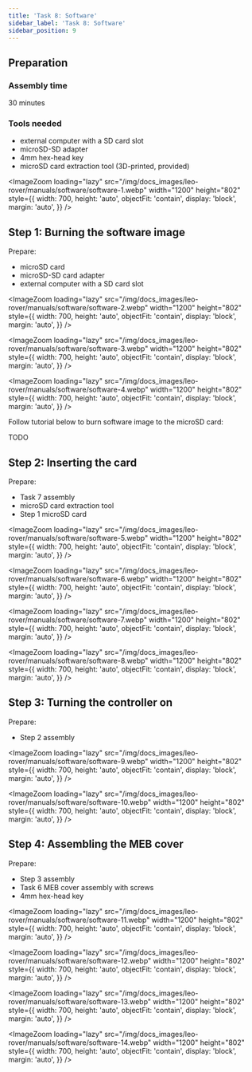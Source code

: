 ```yaml
---
title: 'Task 8: Software'
sidebar_label: 'Task 8: Software'
sidebar_position: 9
---
```



## Preparation

### Assembly time

30 minutes

### Tools needed

- external computer with a SD card slot
- microSD-SD adapter
- 4mm hex-head key
- microSD card extraction tool (3D-printed, provided)

<ImageZoom
  loading="lazy"
  src="/img/docs_images/leo-rover/manuals/software/software-1.webp"
  width="1200"
  height="802"
  style={{
    width: 700,
    height: 'auto',
    objectFit: 'contain',
    display: 'block',
    margin: 'auto',
  }}
/>

## Step 1: Burning the software image

Prepare:

- microSD card
- microSD-SD card adapter
- external computer with a SD card slot

<ImageZoom
  loading="lazy"
  src="/img/docs_images/leo-rover/manuals/software/software-2.webp"
  width="1200"
  height="802"
  style={{
    width: 700,
    height: 'auto',
    objectFit: 'contain',
    display: 'block',
    margin: 'auto',
  }}
/>

<ImageZoom
  loading="lazy"
  src="/img/docs_images/leo-rover/manuals/software/software-3.webp"
  width="1200"
  height="802"
  style={{
    width: 700,
    height: 'auto',
    objectFit: 'contain',
    display: 'block',
    margin: 'auto',
  }}
/>

<ImageZoom
  loading="lazy"
  src="/img/docs_images/leo-rover/manuals/software/software-4.webp"
  width="1200"
  height="802"
  style={{
    width: 700,
    height: 'auto',
    objectFit: 'contain',
    display: 'block',
    margin: 'auto',
  }}
/>

Follow tutorial below to burn software image to the microSD card:

TODO

## Step 2: Inserting the card

Prepare:

- Task 7 assembly
- microSD card extraction tool
- Step 1 microSD card

<ImageZoom
  loading="lazy"
  src="/img/docs_images/leo-rover/manuals/software/software-5.webp"
  width="1200"
  height="802"
  style={{
    width: 700,
    height: 'auto',
    objectFit: 'contain',
    display: 'block',
    margin: 'auto',
  }}
/>

<ImageZoom
  loading="lazy"
  src="/img/docs_images/leo-rover/manuals/software/software-6.webp"
  width="1200"
  height="802"
  style={{
    width: 700,
    height: 'auto',
    objectFit: 'contain',
    display: 'block',
    margin: 'auto',
  }}
/>

<ImageZoom
  loading="lazy"
  src="/img/docs_images/leo-rover/manuals/software/software-7.webp"
  width="1200"
  height="802"
  style={{
    width: 700,
    height: 'auto',
    objectFit: 'contain',
    display: 'block',
    margin: 'auto',
  }}
/>

<ImageZoom
  loading="lazy"
  src="/img/docs_images/leo-rover/manuals/software/software-8.webp"
  width="1200"
  height="802"
  style={{
    width: 700,
    height: 'auto',
    objectFit: 'contain',
    display: 'block',
    margin: 'auto',
  }}
/>

## Step 3: Turning the controller on

Prepare:

- Step 2 assembly

<ImageZoom
  loading="lazy"
  src="/img/docs_images/leo-rover/manuals/software/software-9.webp"
  width="1200"
  height="802"
  style={{
    width: 700,
    height: 'auto',
    objectFit: 'contain',
    display: 'block',
    margin: 'auto',
  }}
/>

<ImageZoom
  loading="lazy"
  src="/img/docs_images/leo-rover/manuals/software/software-10.webp"
  width="1200"
  height="802"
  style={{
    width: 700,
    height: 'auto',
    objectFit: 'contain',
    display: 'block',
    margin: 'auto',
  }}
/>

## Step 4: Assembling the MEB cover

Prepare:

- Step 3 assembly
- Task 6 MEB cover assembly with screws
- 4mm hex-head key

<ImageZoom
  loading="lazy"
  src="/img/docs_images/leo-rover/manuals/software/software-11.webp"
  width="1200"
  height="802"
  style={{
    width: 700,
    height: 'auto',
    objectFit: 'contain',
    display: 'block',
    margin: 'auto',
  }}
/>

<ImageZoom
  loading="lazy"
  src="/img/docs_images/leo-rover/manuals/software/software-12.webp"
  width="1200"
  height="802"
  style={{
    width: 700,
    height: 'auto',
    objectFit: 'contain',
    display: 'block',
    margin: 'auto',
  }}
/>

<ImageZoom
  loading="lazy"
  src="/img/docs_images/leo-rover/manuals/software/software-13.webp"
  width="1200"
  height="802"
  style={{
    width: 700,
    height: 'auto',
    objectFit: 'contain',
    display: 'block',
    margin: 'auto',
  }}
/>

<ImageZoom
  loading="lazy"
  src="/img/docs_images/leo-rover/manuals/software/software-14.webp"
  width="1200"
  height="802"
  style={{
    width: 700,
    height: 'auto',
    objectFit: 'contain',
    display: 'block',
    margin: 'auto',
  }}
/>